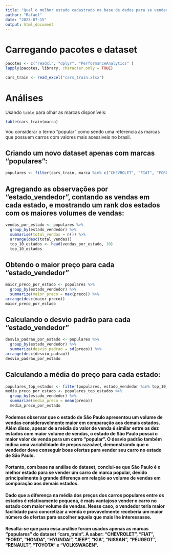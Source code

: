 ---
title: "Qual o melhor estado cadastrado na base de dados para se vender um carro de marca popular e por quê?"
author: "Rafael"
date: "2023-07-15"
output: html_document
---
# Carregando pacotes e dataset
```{r package, message=FALSE, results='hide'}
pacotes <- c("readxl", "dplyr", "PerformanceAnalytics" )
lapply(pacotes, library, character.only = TRUE)
```
```{r load}
cars_train <- read_excel("cars_train.xlsx")
```

# Análises
Usando `table` para olhar as marcas disponíveis:
```{r table}
table(cars_train$marca)
```

Vou considerar o termo "popular" como sendo uma referencia às marcas que possuem carros com valores mais acessiveis no brasil.

## Criando um novo dataset apenas com marcas "populares": 
```{r populares}
populares <- filter(cars_train, marca %in% c("CHEVROLET", "FIAT", "FORD", "HONDA", "HYUNDAI", "JEEP", "KIA", "NISSAN", "PEUGEOT", "RENAULT", "TOYOTA", "VOLKSWAGEN"))
```

## Agregando as observações por "estado_vendedor", contando as vendas em cada estado, e mostrando um rank dos estados com os maiores volumes de vendas:
```{r rank}
vendas_por_estado <- populares %>%
  group_by(estado_vendedor) %>%
  summarise(total_vendas = n()) %>%
  arrange(desc(total_vendas))
  top_10_estados <- head(vendas_por_estado, 10)
  top_10_estados
```

## Obtendo o maior preço para cada "estado_vendedor"
```{r vendas2}
maior_preco_por_estado <- populares %>%
  group_by(estado_vendedor) %>%
  summarize(maior_preco = max(preco)) %>%
arrange(desc(maior_preco))
maior_preco_por_estado
```

## Calculando o desvio padrão para cada "estado_vendedor"
```{r vendas3}
desvio_padrao_por_estado <- populares %>%
  group_by(estado_vendedor) %>%
  summarize(desvio_padrao = sd(preco)) %>%
arrange(desc(desvio_padrao))
desvio_padrao_por_estado
```

## Calculando a média do preço para cada estado:
```{r media}
populares_top_estados <- filter(populares, estado_vendedor %in% top_10_estados$estado_vendedor)
media_preco_por_estado <- populares_top_estados %>%
  group_by(estado_vendedor) %>%
  summarize(media_preco = mean(preco))
  media_preco_por_estado
```

#### Podemos observar que o estado de São Paulo apresentou um volume de vendas consideravelmente maior em comparação aos demais estados. Além disso, apesar de a média do valor de venda é similar entre os dez estados com maior volume de vendas, o estado de São Paulo possui o maior valor de venda para um carro "popular". O desvio padrão também indica uma variabilidade de preços razoável, demonstrando que o vendedor deve conseguir boas ofertas para vender seu carro no estado de São Paulo.

#### Portanto, com base na análise do dataset, conclui-se que São Paulo é o melhor estado para se vender um carro de marca popular, devido principalmente à grande diferença em relação ao volume de vendas em comparação aos demais estados.

#### Dado que a diferença na média dos preços dos carros populares entre os estados é relativamente pequena, é mais vantajoso vender o carro no estado com maior volume de vendas. Nesse caso, o vendedor teria maior facilidade para concretizar a venda e provavelmente receberia um maior número de ofertas para escolher aquela que mais lhe interessasse.

#### Resalta-se que para essa análise foram usados apenas as marcas "populares" do dataset "cars_train". A saber: "CHEVROLET", "FIAT", "FORD", "HONDA", "HYUNDAI", "JEEP", "KIA", "NISSAN", "PEUGEOT", "RENAULT", "TOYOTA" e "VOLKSWAGEN".
